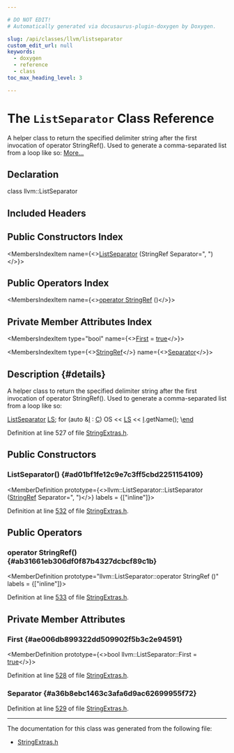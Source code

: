```yaml
---

# DO NOT EDIT!
# Automatically generated via docusaurus-plugin-doxygen by Doxygen.

slug: /api/classes/llvm/listseparator
custom_edit_url: null
keywords:
  - doxygen
  - reference
  - class
toc_max_heading_level: 3

---
```





# The `ListSeparator` Class Reference

<DoxygenPage pluginConfig={pluginConfig}>

A helper class to return the specified delimiter string after the first invocation of operator StringRef(). Used to generate a comma-separated list from a loop like so: <a href="#details">More...</a>

## Declaration

<CodeBlock>class llvm::ListSeparator</CodeBlock>

## Included Headers

<IncludesList>
<IncludesListItem
  filePath="llvm/ADT/StringExtras.h"
  permalink="/docs/api/files/include/include/llvm/include/llvm/adt/stringextras-h"
  isLocal="true" />
</IncludesList>

## Public Constructors Index

<MembersIndex>

<MembersIndexItem
  name={<><a href="#ad01bf1fe12c9e7c3ff5cbd2251154109">ListSeparator</a> (StringRef Separator=&quot;, &quot;)</>}>
</MembersIndexItem>

</MembersIndex>

## Public Operators Index

<MembersIndex>

<MembersIndexItem
  name={<><a href="#ab31661eb306df0f87b4327dcbcf89c1b">operator StringRef</a> ()</>}>
</MembersIndexItem>

</MembersIndex>

## Private Member Attributes Index

<MembersIndex>

<MembersIndexItem
  type="bool"
  name={<><a href="#ae006db899322dd509902f5b3c2e94591">First</a> = <a href="/docs/api/files/lib/lib/analysis/basicaliasanalysis-cpp/#af6d5cafbdfc5313e65d990120021a3ec">true</a></>}>
</MembersIndexItem>

<MembersIndexItem
  type={<><a href="/docs/api/classes/llvm/stringref">StringRef</a></>}
  name={<><a href="#a36b8ebc1463c3afa6d9ac62699955f72">Separator</a></>}>
</MembersIndexItem>

</MembersIndex>

## Description {#details}

A helper class to return the specified delimiter string after the first invocation of operator StringRef(). Used to generate a comma-separated list from a loop like so:

<ProgramListing>

<CodeLine><Highlight kind="normal">  <a href="#ad01bf1fe12c9e7c3ff5cbd2251154109">ListSeparator</a> <a href="/docs/api/namespaces/llvm/aarch64cc/#abfa1f7dce576430da99eed57807c7f28afdd8238d6005774fe2bb9067de76eb8c">LS</a>;</Highlight></CodeLine>
<CodeLine><Highlight kind="normal">  </Highlight><Highlight kind="keywordflow">for</Highlight><Highlight kind="normal"> (</Highlight><Highlight kind="keyword">auto</Highlight><Highlight kind="normal"> &amp;<a href="/docs/api/files/lib/lib/support/md5-cpp/#ac0eafdc9ee161b71e7af98af736952fd">I</a> : <a href="/docs/api/namespaces/llvm/callingconv/#ac6aa1387c4375260e2468eb5a77fdb4cafd841a49aec1539bc88abc8ff9e170fb">C</a>)</Highlight></CodeLine>
<CodeLine><Highlight kind="normal">    OS &lt;&lt; <a href="/docs/api/namespaces/llvm/aarch64cc/#abfa1f7dce576430da99eed57807c7f28afdd8238d6005774fe2bb9067de76eb8c">LS</a> &lt;&lt; <a href="/docs/api/files/lib/lib/support/md5-cpp/#ac0eafdc9ee161b71e7af98af736952fd">I</a>.getName();</Highlight></CodeLine>
<CodeLine><Highlight kind="normal">\\<a href="/docs/api/namespaces/llvm/sandboxir/#a64ac61287490361f2183faf1d7639ee9">end</a></Highlight></CodeLine>

</ProgramListing>

Definition at line 527 of file <a href="/docs/api/files/include/include/llvm/include/llvm/adt/stringextras-h">StringExtras.h</a>.

<SectionDefinition>

## Public Constructors

### ListSeparator() {#ad01bf1fe12c9e7c3ff5cbd2251154109}

<MemberDefinition
  prototype={<>llvm::ListSeparator::ListSeparator (<a href="/docs/api/classes/llvm/stringref">StringRef</a> Separator=&quot;, &quot;)</>}
  labels = {["inline"]}>

Definition at line <a href="/docs/api/files/include/include/llvm/include/llvm/adt/stringextras-h/#l00532">532</a> of file <a href="/docs/api/files/include/include/llvm/include/llvm/adt/stringextras-h">StringExtras.h</a>.
</MemberDefinition>

</SectionDefinition>

<SectionDefinition>

## Public Operators

### operator StringRef() {#ab31661eb306df0f87b4327dcbcf89c1b}

<MemberDefinition
  prototype="llvm::ListSeparator::operator StringRef ()"
  labels = {["inline"]}>

Definition at line <a href="/docs/api/files/include/include/llvm/include/llvm/adt/stringextras-h/#l00533">533</a> of file <a href="/docs/api/files/include/include/llvm/include/llvm/adt/stringextras-h">StringExtras.h</a>.
</MemberDefinition>

</SectionDefinition>

<SectionDefinition>

## Private Member Attributes

### First {#ae006db899322dd509902f5b3c2e94591}

<MemberDefinition
  prototype={<>bool llvm::ListSeparator::First = <a href="/docs/api/files/lib/lib/analysis/basicaliasanalysis-cpp/#af6d5cafbdfc5313e65d990120021a3ec">true</a></>}>

Definition at line <a href="/docs/api/files/include/include/llvm/include/llvm/adt/stringextras-h/#l00528">528</a> of file <a href="/docs/api/files/include/include/llvm/include/llvm/adt/stringextras-h">StringExtras.h</a>.
</MemberDefinition>

### Separator {#a36b8ebc1463c3afa6d9ac62699955f72}

<MemberDefinition
  prototype="StringRef llvm::ListSeparator::Separator">

Definition at line <a href="/docs/api/files/include/include/llvm/include/llvm/adt/stringextras-h/#l00529">529</a> of file <a href="/docs/api/files/include/include/llvm/include/llvm/adt/stringextras-h">StringExtras.h</a>.
</MemberDefinition>

</SectionDefinition>

<hr/>

The documentation for this class was generated from the following file:

<ul>
<li><a href="/docs/api/files/include/include/llvm/include/llvm/adt/stringextras-h">StringExtras.h</a></li>
</ul>

</DoxygenPage>
